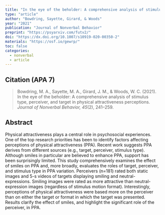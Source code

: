 ```yaml
---
title: "In the eye of the beholder: A comprehensive analysis of stimulus type, perceiver, and target in physical attractiveness perceptions"
type: "article"
author: "Bowdring, Sayette, Girard, & Woods"
year: "2021"
publication: "Journal of Nonverbal Behavior"
preprint: "https://psyarxiv.com/futv2/"
doi: "https://dx.doi.org/10.1007/s10919-020-00350-2"
materials: "https://osf.io/gewrp/"
toc: false
categories:
  - nonverbal
  - article
---
```


## Citation (APA 7)

> Bowdring, M. A., Sayette, M. A., Girard, J. M., & Woods, W. C. (2021). In the eye of the beholder: A comprehensive analysis of stimulus type, perceiver, and target in physical attractiveness perceptions. *Journal of Nonverbal Behavior, 45*(2), 241–259.

## Abstract

Physical attractiveness plays a central role in psychosocial experiences. One of the top research priorities has been to identify factors affecting perceptions of physical attractiveness (PPA). Recent work suggests PPA derives from different sources (e.g., target, perceiver, stimulus type). Although smiles in particular are believed to enhance PPA, support has been surprisingly limited. This study comprehensively examines the effect of smiles on PPA and, more broadly, evaluates the roles of target, perceiver, and stimulus type in PPA variation. Perceivers (n=181) rated both static images and 5-s videos of targets displaying smiling and neutral-expressions. Smiling images were rated as more attractive than neutral-expression images (regardless of stimulus motion format). Interestingly, perceptions of physical attractiveness were based more on the perceiver than on either the target or format in which the target was presented. Results clarify the effect of smiles, and highlight the significant role of the perceiver, in PPA.
